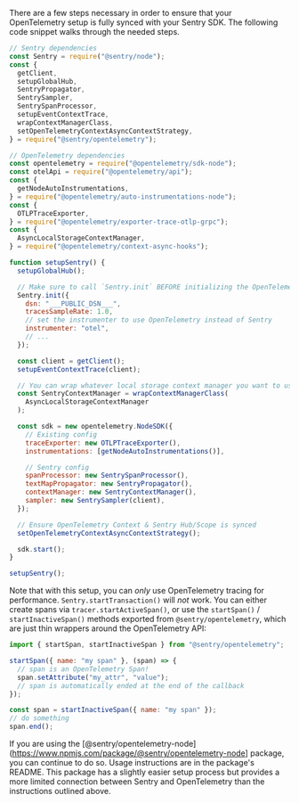 There are a few steps necessary in order to ensure that your OpenTelemetry setup is fully synced with your Sentry SDK. The following code snippet walks through the needed steps.

<SignInNote />

```js
// Sentry dependencies
const Sentry = require("@sentry/node");
const {
  getClient,
  setupGlobalHub,
  SentryPropagator,
  SentrySampler,
  SentrySpanProcessor,
  setupEventContextTrace,
  wrapContextManagerClass,
  setOpenTelemetryContextAsyncContextStrategy,
} = require("@sentry/opentelemetry");

// OpenTelemetry dependencies
const opentelemetry = require("@opentelemetry/sdk-node");
const otelApi = require("@opentelemetry/api");
const {
  getNodeAutoInstrumentations,
} = require("@opentelemetry/auto-instrumentations-node");
const {
  OTLPTraceExporter,
} = require("@opentelemetry/exporter-trace-otlp-grpc");
const {
  AsyncLocalStorageContextManager,
} = require("@opentelemetry/context-async-hooks");

function setupSentry() {
  setupGlobalHub();

  // Make sure to call `Sentry.init` BEFORE initializing the OpenTelemetry SDK
  Sentry.init({
    dsn: "___PUBLIC_DSN___",
    tracesSampleRate: 1.0,
    // set the instrumenter to use OpenTelemetry instead of Sentry
    instrumenter: "otel",
    // ...
  });

  const client = getClient();
  setupEventContextTrace(client);

  // You can wrap whatever local storage context manager you want to use
  const SentryContextManager = wrapContextManagerClass(
    AsyncLocalStorageContextManager
  );

  const sdk = new opentelemetry.NodeSDK({
    // Existing config
    traceExporter: new OTLPTraceExporter(),
    instrumentations: [getNodeAutoInstrumentations()],

    // Sentry config
    spanProcessor: new SentrySpanProcessor(),
    textMapPropagator: new SentryPropagator(),
    contextManager: new SentryContextManager(),
    sampler: new SentrySampler(client),
  });

  // Ensure OpenTelemetry Context & Sentry Hub/Scope is synced
  setOpenTelemetryContextAsyncContextStrategy();

  sdk.start();
}

setupSentry();
```

Note that with this setup, you can _only_ use OpenTelemetry tracing for performance. `Sentry.startTransaction()` will _not_ work.
You can either create spans via `tracer.startActiveSpan()`,
or use the `startSpan()` / `startInactiveSpan()` methods exported from `@sentry/opentelemetry`,
which are just thin wrappers around the OpenTelemetry API:

```js
import { startSpan, startInactiveSpan } from "@sentry/opentelemetry";

startSpan({ name: "my span" }, (span) => {
  // span is an OpenTelemetry Span!
  span.setAttribute("my_attr", "value");
  // span is automatically ended at the end of the callback
});

const span = startInactiveSpan({ name: "my span" });
// do something
span.end();
```

<Note>

If you are using the [@sentry/opentelemetry-node](https://www.npmjs.com/package/@sentry/opentelemetry-node] package, you can continue to do so. Usage instructions are in the
package's README. This package has a slightly easier setup process but
provides a more limited connection between Sentry and OpenTelemetry than the
instructions outlined above.

</Note>
